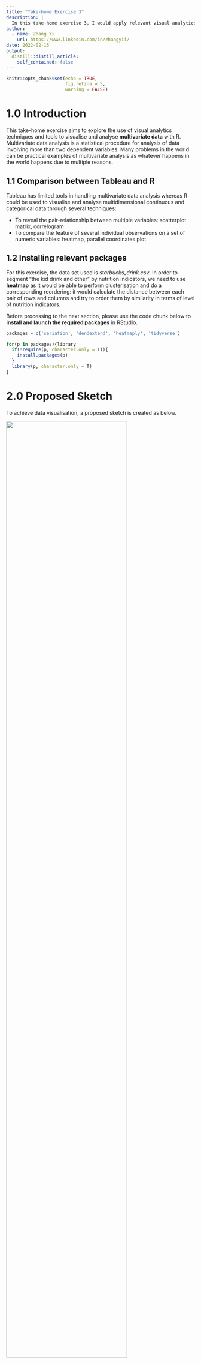 ```yaml
---
title: "Take-home Exercise 3"
description: |
  In this take-home exercise 3, I would apply relevant visual analytics techniques and tools for visualising and analysing multidimensional data to create a data visualisation to segment "kid drinks and other" by nutrition indicators. 
author:
  - name: Zhang Yi
    url: https://www.linkedin.com/in/zhangyii/
date: 2022-02-15
output:
  distill::distill_article:
    self_contained: false
---
```


```r
knitr::opts_chunk$set(echo = TRUE,
                      fig.retina = 5,
                      warning = FALSE)
```

# 1.0 Introduction
This take-home exercise aims to explore the use of visual analytics techniques and tools to visualise and analyse **multivariate data** with R. Multivariate data analysis is a statistical procedure for analysis of data involving more than two dependent variables. Many problems in the world can be practical examples of multivariate analysis as whatever happens in the world happens due to multiple reasons.  

## 1.1 Comparison between Tableau and R
Tableau has limited tools in handling multivariate data analysis whereas R could be used to visualise and analyse multidimensional continuous and categorical data through several techniques:  

* To reveal the pair-relationship between multiple variables: scatterplot matrix, correlogram  
* To compare the feature of several individual observations on a set of numeric variables: heatmap, parallel coordinates plot  

## 1.2 Installing relevant packages
For this exercise, the data set used is *starbucks_drink.csv*. In order to segment "the kid drink and other" by nutrition indicators, we need to use **heatmap** as it would be able to perform clusterisation and do a corresponding reordering: it would calculate the distance between each pair of rows and columns and try to order them by similarity in terms of level of nutrition indicators. 

Before processing to the next section, please use the code chunk below to **install and launch the required packages** in RStudio.

```r
packages = c('seriation', 'dendextend', 'heatmaply', 'tidyverse')

for(p in packages){library
  if(!require(p, character.only = T)){
    install.packages(p)
  }
  library(p, character.only = T)
}
```





# 2.0 Proposed Sketch

To achieve data visualisation, a proposed sketch is created as below.

![](Supporting Images/IMG_9384.jpg){height=150%, width=80%}



# 3.0 Data Preparation 
## 3.1 Importing Data and Observing data structure
Using ***read_csv()*** of readr package, we first import and save the *starbucks_drink.csv* dataset used for this exercise into into a tibble data frame object called "starbucks".
Then we use ***tbl_df()*** function exhibit the data frame in order to better understand the data structure.  

```r
starbucks <- read_csv("Data/starbucks_drink.csv")
tbl_df(starbucks)
```

Through the displayed result, we could observe that most of the columns of nutrition indicators are "dbl", which stands for double class, a double-precision floating point number. Hence, this double confirms that we need to employ techniques and tools for visualising and analysing **multidimensional continuous data** (e.g. nutrition indicators which are on a continuous scale).   

One thing to take notice is that we need to change the datatype of 'Caffeine(mg)' column as it is in "chr" format(character strings) instead of "dbl". This would cause problem in the later stage of the data transformation when we perform division(binary operator) and reordering as character string is non-numeric. Using ***as.numeric()*** function, we would be able to successfully convert 'Caffeine(mg)' column into a numeric column with a data type of "dbl".

```r
starbucks$`Caffeine(mg)` <- as.numeric(starbucks$`Caffeine(mg)`)
tbl_df(starbucks)
```

## 3.2 Extracting the target category  
***filter()*** function is then used to filter out the topic of interest, "kid drinks and other" only. 

```r
starbucks_kid <- starbucks %>%
  filter(Category == "kids-drinks-and-other")

tbl_df(starbucks_kid)
```

## 3.3 Concatenating columns to differentiate the drink customisation  
It is noticeable that we could not differentiate each row of the table using 'Name' column alone as each type of drink comes with different sizes, choice of milk as well as the option of whether to add whipped cream. Consequently, these choices would affect the level of nutrition indicators in the drink. 

Hence, in order to better differentiate the drink and have an accurate segmentation later, we need to use the ***paste()*** function to concatenate the relevant columns to form a new column 'Drink' to indicate the customisation of buyer when ordering drink at Starbucks. 

```r
starbucks_kid$Drink <- paste(starbucks_kid$Name, ",", 
                             starbucks_kid$Size, ",",  starbucks_kid$Milk, ",",
                             starbucks_kid$`Whipped Cream`)
```

## 3.4 Computing level of nutrition indicators per unit of volume
To have a fair comparison, we need to compute the level of nutrition indicators based on the size(e.g. the 'Portion' column) of the drink instead of using the absolute number, as in most cases, larger volume would have higher nutrition level. To calculate the nutrition level *per fluid ounce (fl oz)*, ***function()*** is used as the step of "divide.by.volume" need to be performed on multiple columns.  

Next, ***mutate_if()*** function is used to edit specific columns with the predicate function. It only affects the columns that satisfy the if statement. In this case, the condition to filter the columns would be to check whether the datatype of the column is "dbl" (double class), as we have converted all the 'nutrition level' columns into numeric values. 

```r

divide.by.volume <- function(x, na.rm=FALSE) (x/starbucks_kid$`Portion(fl oz)`)
starbucks_kid <- starbucks_kid %>% 
  mutate_if(is.double, divide.by.volume)
tbl_df(starbucks_kid)
```
## 3.5 Preparing the data
Before transforming the data frame into a matrix, ***select()*** function is used to only keep the drink type and their respective nutrition levels. Then, we use the ***row.names()*** function to replace the row numbers by "drink type". 

```r
starbucks_filtered <- dplyr::select(starbucks_kid, c(4:15,19))
row.names(starbucks_filtered) <- starbucks_filtered$Drink
```

## 3.6 Transforming the data frame into a matrix
Before the final step of plotting, we need to use ***data.matrix()*** function to transform the data frame into a "data matrix" format. From the 

```r
starbucks_matrix <- data.matrix(starbucks_filtered)
```

From the matrix, we can see that the row numbers have been replaced by types of drink.

![](Supporting Images/Screenshot 2022-02-20 at 7.48.06 PM.png){height=50%, width=80%}

# 4.0 Creating Interactive Heatmap
In this section, we would use the **heatmaply** package to design an interactive cluster heatmap to segment the drinks by nutrition indicators. 

## 4.1 Data transformation using percentilsing method
Through observation, we could see that the almost all the "nutrition level" columns have different units of measurement as well as value ranges. Hence, we need to make sure all these variables have comparable values before effective clustering. To achieve this, we could use several data transformation methods: scale, normalise and percentilse.  

For this exercise, we would use the **percentilse** method as this method allows the variables to be comparable on the same "scale" and the value represented by each grid cell has a relatively clear interpretation: the percent of observations that got that value or below it.
"-c()" is used to exclude the irrelevant columns (by using the column no.) in the matrix when plotting the heatmap. 

```r
heatmaply(percentize(starbucks_matrix[, -c(13)]))
```

## 4.2 Clustering algorithm using statistical approach 
To determine the best clustering method and number of clusters, the *dend_expend()* and *find_k()* functions of **dendextend** package will be used. Using a statistical approach, we could determine the clustering model by selecting the recommended clustering method and the number of clusters. 

Firstly, the ***dend_expend()*** function is used to select the most appropriate clustering method to be used, which is determined by the highest optimum value.

```r
starbucks_d <- dist(percentize(starbucks_matrix[, -c(13)]), method = "euclidean")
dend_expend(starbucks_d)[[3]]
```

From the result, we could see that **"average"** method should be used as it has the highest optimum value of 0.649. 

Next, the ***find_k()*** function is used to determine the optimal number of clusters.

```r
starbucks_clust <- hclust(starbucks_d, method = "average")
num_k <- find_k(starbucks_clust)
plot(num_k)
```
From the graph, we could see that the optimum number of clusters(k) is **10**. 

With this, we could plot out a basic cluster heatmap. 

```r
heatmaply(normalize(starbucks_matrix[, -c(13)]),
          dist_method = "euclidean",
          hclust_method = "average",
          k_row = 10)
```

## 4.3 Seriation
To find the optimal ordering of rows and columns, **seriation** package of heatmaply is used. The optimal ordering would optimize the Hamiltonian path length, that is restricted by the dendrogram structure. Hence, this ordering would ensure the sum of distances between each adjacent leaf (label) will be minimized. A few seriation algorithms could be used: Optimal Leaf Ordering (OLO), Gruvaeus and Wainer (GW), Mean and None. 
For this exercise, we would use the OLO method to minimize the sum of dissimilarities between adjacent leaves. 


## 4.4 Setting the colour palette 
The default colour palette used by heatmaply is viridis. However, this palette is a bit distracting for this data set due to the large number of records involved. To improve the aestheticness and visual friendliness of the heatmap, we would use the "blues" colour palette of rColorBrewer. 

```r
heatmaply(normalize(starbucks_matrix[, -c(13)]),
          seriate = "OLO",
          colors = Blues)
```

## 4.5 Final Modification 
Besides the abovementioned functions, **heatmaply** also provides basic plotting features to enhance the cartographic quality of the heatmap plotted. Some of the commonly used arguments would be:   

*margins*: to change the margins of the plot.  
*fontsizw_row* and *fontsize_col*: to change the font size for row and column labels.  
*main*: to write the main title of the plot.  
*xlab* and *ylab*: to write the x-axis and y-axis labels respectively.  

From the coloring of cluster on the right side of heatmap, we would be able to the segmentation of "kid drinks and other" by level of nutrition indicators. 

```r
heatmaply(normalize(starbucks_matrix[, -c(13)]),
          Colv=NA,
          seriate = "OLO",
          colors = Blues,
          k_row = 10,
          margins = c(NA,200,60,NA),
          fontsize_row = 4,
          fontsize_col = 5,
          main = "Segmentation of kid_drinks_and_other by nutrition indicators",
          xlab = "Level of Nutrition Indicators per fl oz",
          ylab = "Type of Drink"
          ) %>% layout(width=800, height=1000)
```



